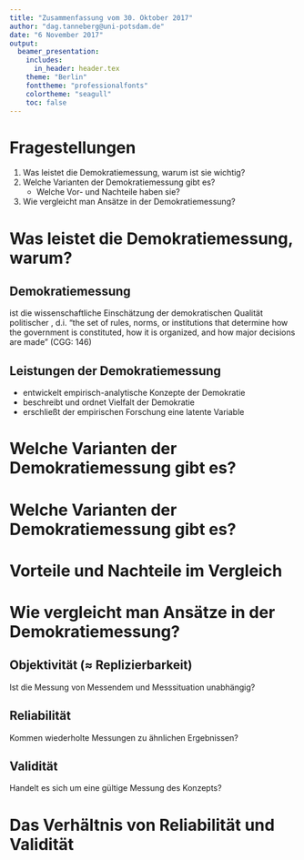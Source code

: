 ```yaml
---
title: "Zusammenfassung vom 30. Oktober 2017"
author: "dag.tanneberg@uni-potsdam.de"
date: "6 November 2017"
output:
  beamer_presentation:
    includes:
      in_header: header.tex
    theme: "Berlin"
    fonttheme: "professionalfonts"
    colortheme: "seagull"
    toc: false
---
```



# Fragestellungen
1. Was leistet die Demokratiemessung, warum ist sie wichtig?
2. Welche Varianten der Demokratiemessung gibt es?
    - Welche Vor- und Nachteile haben sie?
3. Wie vergleicht man Ansätze in der Demokratiemessung?


# Was leistet die Demokratiemessung, warum\dots?

## **Demokratiemessung**

  \dots ist die wissenschaftliche Einschätzung der
  demokratischen Qualität politischer \textit{Regime}, d.i.
  "the set of rules, norms, or institutions that determine
  how the government is constituted, how it is organized,
  and how major decisions are made" (CGG: 146)

## **Leistungen der Demokratiemessung**

- entwickelt empirisch-analytische Konzepte der Demokratie
- beschreibt und ordnet Vielfalt der Demokratie
- erschließt der empirischen Forschung eine latente Variable

# Welche Varianten der Demokratiemessung gibt es?

\begin{enumerate}
  \item Minimales/prozedurales vs. maximales/substantielles Konzept
  \begin{itemize}
    \item Ist Demokratie nur eine Methode der Herrschaftsbestellung?
    \item Nein, Demokratie kommt allein in Verfahren zum Ausdruck.
    \item Ja, Demokratie hängt auch von Politikergebnissen ab.
  \end{itemize}
  \item Dichotome vs. graduelle Messung
  \begin{itemize}
    \item Gibt es Abstufungen der Demokratie?
    \item Nein, man kann auch nicht halb schwanger sein.
    \item Ja, alle Regime tragen mehr oder weniger Merkmale der Dem.
  \end{itemize}
\end{enumerate}


# Welche Varianten der Demokratiemessung gibt es?

\begin{tabular}{*{3}{l}}
  \toprule
  ~ & Dichotom & Graduell \\ \midrule
  Minimal & Democracy \& Dictatorship & Polity IV\\
  Substantiell & $\emptyset$ & Freedom House \\ \bottomrule
\end{tabular}

# Vorteile und Nachteile im Vergleich
\begin{columns}
  \begin{column}{.49\linewidth}
  \textbf{Schmale Konzepte}
  \begin{itemize}
    \item erleichtern Kausalzshg.
    \item verschleiern Unterschiede.
  \end{itemize}

  \textbf{Substantielle Konzepte}
  \begin{itemize}
    \item integr. Vorbdg. \& Nebenflg.
    \item setzen hohe Standards.
  \end{itemize}
  \end{column}
  
  \begin{column}{.49\linewidth}
  \textbf{Dichotomien}
  \begin{itemize}
    \item treffen klare Zuordnungen.
    \item trunkieren Varianz.
  \end{itemize}
  \textbf{Graduelle Messungen}
  \begin{itemize}
    \item sind präziser.
    \item sind kaum interpretierbar.
  \end{itemize}
  \end{column}
\end{columns}

# Wie vergleicht man Ansätze in der Demokratiemessung?

## **Objektivität** ($\approx$ Replizierbarkeit)
Ist die Messung von Messendem und Messsituation unabhängig?

## **Reliabilität**
Kommen wiederholte Messungen zu ähnlichen Ergebnissen?

## **Validität**
Handelt es sich um eine gültige Messung des Konzepts?

# Das Verhältnis von Reliabilität und Validität

\begin{figure}[t]
\centering
\includegraphics[scale = .1]{/Users/dag/github/teaching/ws1718/grundl_vergl/04/Reliability_and_validity_DE.pdf}
\end{figure}
